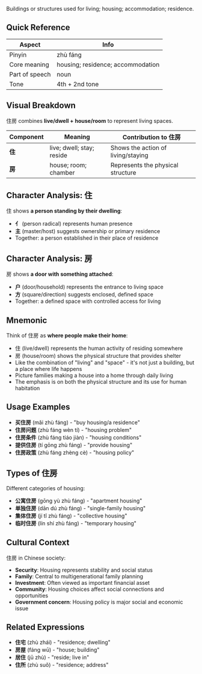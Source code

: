 Buildings or structures used for living; housing; accommodation; residence.

## Quick Reference

| Aspect         | Info                              |
| -------------- | --------------------------------- |
| Pinyin         | zhù fáng                          |
| Core meaning   | housing; residence; accommodation |
| Part of speech | noun                              |
| Tone           | 4th + 2nd tone                    |

## Visual Breakdown

住房 combines **live/dwell + house/room** to represent living spaces.

| Component | Meaning                   | Contribution to 住房               |
| --------- | ------------------------- | ---------------------------------- |
| **住**    | live; dwell; stay; reside | Shows the action of living/staying |
| **房**    | house; room; chamber      | Represents the physical structure  |

## Character Analysis: 住

住 shows **a person standing by their dwelling**:

- **亻** (person radical) represents human presence
- **主** (master/host) suggests ownership or primary residence
- Together: a person established in their place of residence

## Character Analysis: 房

房 shows **a door with something attached**:

- **户** (door/household) represents the entrance to living space
- **方** (square/direction) suggests enclosed, defined space
- Together: a defined space with controlled access for living

## Mnemonic

Think of 住房 as **where people make their home**:

- 住 (live/dwell) represents the human activity of residing somewhere
- 房 (house/room) shows the physical structure that provides shelter
- Like the combination of "living" and "space" - it's not just a building, but a place where life
  happens
- Picture families making a house into a home through daily living
- The emphasis is on both the physical structure and its use for human habitation

## Usage Examples

- **买住房** (mǎi zhù fáng) - "buy housing/a residence"
- **住房问题** (zhù fáng wèn tí) - "housing problem"
- **住房条件** (zhù fáng tiáo jiàn) - "housing conditions"
- **提供住房** (tí gōng zhù fáng) - "provide housing"
- **住房政策** (zhù fáng zhèng cè) - "housing policy"

## Types of 住房

Different categories of housing:

- **公寓住房** (gōng yù zhù fáng) - "apartment housing"
- **单独住房** (dān dú zhù fáng) - "single-family housing"
- **集体住房** (jí tǐ zhù fáng) - "collective housing"
- **临时住房** (lín shí zhù fáng) - "temporary housing"

## Cultural Context

住房 in Chinese society:

- **Security**: Housing represents stability and social status
- **Family**: Central to multigenerational family planning
- **Investment**: Often viewed as important financial asset
- **Community**: Housing choices affect social connections and opportunities
- **Government concern**: Housing policy is major social and economic issue

## Related Expressions

- **住宅** (zhù zhái) - "residence; dwelling"
- **房屋** (fáng wū) - "house; building"
- **居住** (jū zhù) - "reside; live in"
- **住所** (zhù suǒ) - "residence; address"
